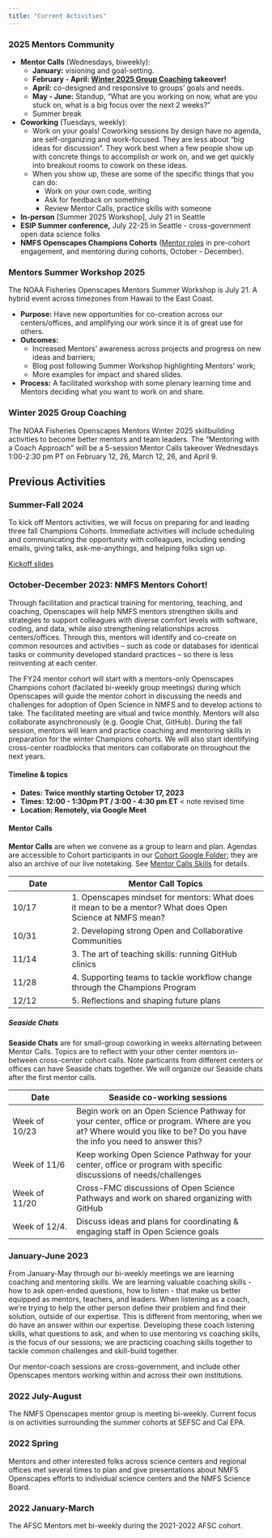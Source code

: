 ```yaml
---
title: "Current Activities"
---
```


### 2025 Mentors Community

-   **Mentor Calls** (Wednesdays, biweekly):
    -   **January:** visioning and goal-setting.
    -   **February - April: [Winter 2025 Group Coaching] takeover!**
    -   **April:** co-designed and responsive to groups’ goals and needs.
    -   **May - June:** Standup, “What are you working on now, what are you stuck on, what is a big focus over the next 2 weeks?”
    -   Summer break
-   **Coworking** (Tuesdays, weekly):
    -   Work on your goals! Coworking sessions by design have no agenda, are self-organizing and work-focused. They are less about "big ideas for discussion". They work best when a few people show up with concrete things to accomplish or work on, and we get quickly into breakout rooms to cowork on these ideas. 
    -   When you show up, these are some of the specific things that you can do: 
        -   Work on your own code, writing
        -   Ask for feedback on something
        -   Review Mentor Calls, practice skills with someone
-   **In-person** [Summer 2025 Workshop], July 21 in Seattle
-   **ESIP Summer conference,** July 22-25 in Seattle - cross-government open data science folks
-   **NMFS Openscapes Champions Cohorts** ([Mentor roles](https://nmfs-openscapes.github.io/champions.html#mentor-roles) in pre-cohort engagement, and mentoring during cohorts, October - December).

### Mentors Summer Workshop 2025

The NOAA Fisheries Openscapes Mentors Summer Workshop is July 21. A hybrid event across timezones from Hawaii to the East Coast.

-   **Purpose:** Have new opportunities for co-creation across our centers/offices, and amplifying our work since it is of great use for others.
-   **Outcomes:**
    -   Increased Mentors’ awareness across projects and progress on new ideas and barriers;
    -   Blog post following Summer Workshop highlighting Mentors’ work;
    -   More examples for impact and shared slides.
- **Process:** A facilitated workshop with some plenary learning time and Mentors deciding what you want to work on and share.

### Winter 2025 Group Coaching

The NOAA Fisheries Openscapes Mentors Winter 2025 skillbuilding activities to become better mentors and team leaders. The "Mentoring with a Coach Approach" will be a 5-session Mentor Calls takeover Wednesdays 1:00-2:30 pm PT on February 12, 26, March 12, 26, and April 9.

## Previous Activities

### Summer-Fall 2024

To kick off Mentors activities, we will focus on preparing for and leading three fall Champions Cohorts. Immediate activities will include scheduling and communicating the opportunity with colleagues, including sending emails, giving talks, ask-me-anythings, and helping folks sign up.

[Kickoff slides](https://docs.google.com/presentation/d/1a_nDKAxpvaWURITBm_HiDvzCd7GLDmb8ooi-d0dRI5I/edit#slide=id.g28f9ffc64ff_0_0)

### October-December 2023: NMFS Mentors Cohort!

```{=html}
<!--- **Please join us: nominate yourself in [this Google Form](https://forms.gle/LJF9gTZCX7ThTzSm9) by Sept 23!**   
**["Is this for me?" 5-min slides](https://docs.google.com/presentation/d/1cSLanri2GM_zKYgI4MzzSdwN1U6WIm01atInGeohTJw/edit?usp=sharing)** --->
```

Through facilitation and practical training for mentoring, teaching, and coaching, Openscapes will help NMFS mentors strengthen skills and strategies to support colleagues with diverse comfort levels with software, coding, and data, while also strengthening relationships across centers/offices. Through this, mentors will identify and co-create on common resources and activities – such as code or databases for identical tasks or community developed standard practices – so there is less reinventing at each center.

The FY24 mentor cohort will start with a mentors-only Openscapes Champions cohort (facilated bi-weekly group meetings) during which Openscapes will guide the mentor cohort in discussing the needs and challenges for adoption of Open Science in NMFS and to develop actions to take. The facilitated meeting are vitual and twice monthly. Mentors will also collaborate asynchronously (e.g. Google Chat, GitHub). During the fall session, mentors will learn and practice coaching and mentoring skills in preparation for the winter Champions cohorts. We will also start identifying cross-center roadblocks that mentors can collaborate on throughout the next years.

#### Timeline & topics {#sec-timeline}

-   **Dates: Twice monthly starting October 17, 2023**
-   **Times: 12:00 - 1:30pm PT / 3:00 - 4:30 pm ET** \< note revised time
-   **Location: Remotely, via Google Meet**

#### Mentor Calls

**Mentor Calls** are when we convene as a group to learn and plan. Agendas are accessible to Cohort participants in our [Cohort Google Folder](https://drive.google.com/drive/folders/1eL0OnwySgTjcI_J6iI0NR8BgiqG0jB9V?usp=sharing); they are also an archive of our live notetaking. See [Mentor Calls Skills](mentor-calls.qmd) for details.

| Date | Mentor Call Topics |
|-----------------|-------------------------------------------------------|
| 10/17 | 1\. Openscapes mindset for mentors: What does it mean to be a mentor? What does Open Science at NMFS mean? <!-- Julie is point --> |
| 10/31 | 2\. Developing strong Open and Collaborative Communities <!--Stef is point: Stef Butland on the rOpenSci and rLadies --> |
| 11/14 | 3\. The art of teaching skills: running GitHub clinics <!-- Eli is point: 5 min on the Women in Data Sci GitHub clinic; triads on talk, show, do ---> |
| 11/28 | 4\. Supporting teams to tackle workflow change through the Champions Program <!--- Facilitating discussions and developing team culture  Julie is point: lecture on the Openscapes method of facilitating discussions)? ---> |
| 12/12 | 5\. Reflections and shaping future plans <!-- Julie is point: Guest Alexis Hunzinger --> |

##### Seaside Chats

**Seaside Chats** are for small-group coworking in weeks alternating between Mentor Calls. Topics are to reflect with your other center mentors in-between cross-center cohort calls. Note particants from different centers or offices can have Seaside chats together. We will organize our Seaside chats after the first mentor calls.

| Date | Seaside co-working sessions |
|------------------|------------------------------------------------------|
| Week of 10/23 | Begin work on an Open Science Pathway for your center, office or program. Where are you at? Where would you like to be? Do you have the info you need to answer this? |
| Week of 11/6 | Keep working Open Science Pathway for your center, office or program with specific discussions of needs/challenges |
| Week of 11/20 | Cross-FMC discussions of Open Science Pathways and work on shared organizing with GitHub |
| Week of 12/4. | Discuss ideas and plans for coordinating & engaging staff in Open Science goals |

### January-June 2023

From January-May through our bi-weekly meetings we are learning coaching and mentoring skills. We are learning valuable coaching skills - how to ask open-ended questions, how to listen - that make us better equipped as mentors, teachers, and leaders. When listening as a coach, we're trying to help the other person define their problem and find their solution, outside of our expertise. This is different from mentoring, when we do have an answer within our expertise. Developing these coach listening skills, what questions to ask, and when to use mentoring vs coaching skills, is the focus of our sessions; we are practicing coaching skills together to tackle common challenges and skill-build together.

Our mentor-coach sessions are cross-government, and include other Openscapes mentors working within and across their own institutions.

### 2022 July-August

The NMFS Openscapes mentor group is meeting bi-weekly. Current focus is on activities surrounding the summer cohorts at SEFSC and Cal EPA.

### 2022 Spring

Mentors and other interested folks across science centers and regional offices met several times to plan and give presentations about NMFS Openscapes efforts to individual science centers and the NMFS Science Board.

### 2022 January-March

The AFSC Mentors met bi-weekly during the 2021-2022 AFSC cohort.
